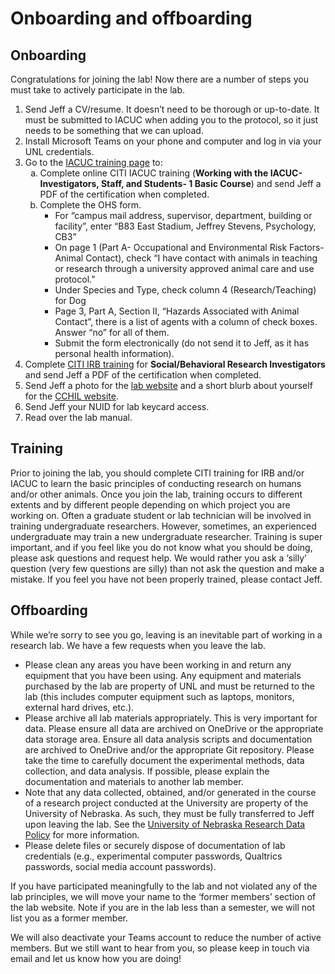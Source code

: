 # Onboarding and offboarding {#onboarding}

## Onboarding
Congratulations for joining the lab! Now there are a number of steps you must take to actively participate in the lab.

1. Send Jeff a CV/resume. It doesn't need to be thorough or up-to-date. It must be submitted to IACUC when adding you to the protocol, so it just needs to be something that we can upload.
2. Install Microsoft Teams on your phone and computer and log in via your UNL credentials.
3. Go to the [IACUC training page](https://research.unl.edu/researchresponsibility/required-and-optional-training-2/) to:
    a. Complete online CITI IACUC training (**Working with the IACUC- Investigators, Staff, and Students- 1 Basic Course**) and send Jeff a PDF of the certification when completed.
    b. Complete the OHS form.
        - For “campus mail address, supervisor, department, building or facility”, enter “B83 East Stadium, Jeffrey Stevens, Psychology, CB3”
        - On page 1 (Part A- Occupational and Environmental Risk Factors- Animal Contact), check “I have contact with animals in teaching or research through a university approved animal care and use protocol.”
        - Under Species and Type, check column 4 (Research/Teaching) for Dog
        - Page 3, Part A, Section II, “Hazards Associated with Animal Contact”, there is a list of agents with a column of check boxes. Answer “no” for all of them.
        - Submit the form electronically (do not send it to Jeff, as it has personal health information).
5. Complete [CITI IRB training](https://research.unl.edu/researchcompliance/required-human-subjects-training/) for **Social/Behavioral Research Investigators** and send Jeff a PDF of the certification when completed.
4. Send Jeff a photo for the [lab website](http://decisionslab.unl.edu/people.html) and a short blurb about yourself for the [CCHIL website](https://dogcog.unl.edu/people).
5. Send Jeff your NUID for lab keycard access.
6. Read over the lab manual.

## Training

Prior to joining the lab, you should complete CITI training for IRB and/or IACUC to learn the basic principles of conducting research on humans and/or other animals. Once you join the lab, training occurs to different extents and by different people depending on which project you are working on. Often a graduate student or lab technician will be involved in training undergraduate researchers. However, sometimes, an experienced undergraduate may train a new undergraduate researcher. Training is super important, and if you feel like you do not know what you should be doing, please ask questions and request help. We would rather you ask a 'silly' question (very few questions are silly) than not ask the question and make a mistake. If you feel you have not been properly trained, please contact Jeff.

## Offboarding

While we're sorry to see you go, leaving is an inevitable part of working in a research lab. We have a few requests when you leave the lab.

- Please clean any areas you have been working in and return any equipment that you have been using. Any equipment and materials purchased by the lab are property of UNL and must be returned to the lab (this includes computer equipment such as laptops, monitors, external hard drives, etc.). 
- Please archive all lab materials appropriately. This is very important for data. Please ensure all data are archived on OneDrive or the appropriate data storage area. Ensure all data analysis scripts and documentation are archived to OneDrive and/or the appropriate Git repository. Please take the time to carefully document the experimental methods, data collection, and data analysis. If possible, please explain the documentation and materials to another lab member.
- Note that any data collected, obtained, and/or generated in the course of a research project conducted at the University are property of the University of Nebraska. As such, they must be fully transferred to Jeff upon leaving the lab. See the [University of Nebraska Research Data Policy](https://nebraska.edu/offices-policies/policies/no-41-policy-on-research-data-and-security) for more information.
- Please delete files or securely dispose of documentation of lab credentials (e.g., experimental computer passwords, Qualtrics passwords, social media account passwords).

If you have participated meaningfully to the lab and not violated any of the lab principles, we will move your name to the 'former members' section of the lab website. Note if you are in the lab less than a semester, we will not list you as a former member. <!-- If you would like a [letter of reference](#reference_letters), please see that section of the lab manual. -->

We will also deactivate your Teams account to reduce the number of active members. But we still want to hear from you, so please keep in touch via email and let us know how you are doing!
